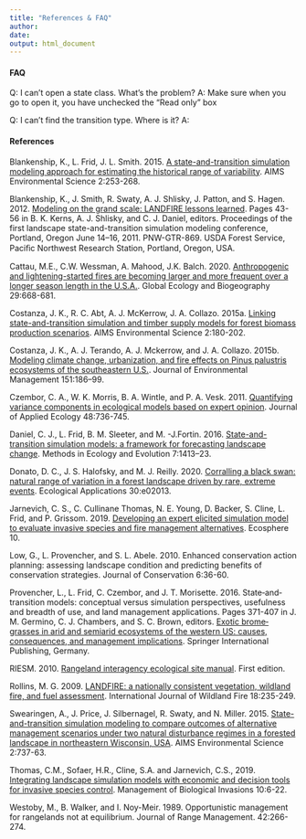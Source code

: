 ```yaml
---
title: "References & FAQ"
author: 
date: 
output: html_document
---
```


#### FAQ

Q: I can't open a state class. What's the problem?
A: Make sure when you go to open it, you have unchecked the "Read only" box


Q: I can't find the transition type. Where is it? 
A: 


#### References

Blankenship, K., L. Frid, J. L. Smith. 2015. [A state-and-transition simulation modeling approach for estimating the historical range of variability](https://www.aimspress.com/article/10.3934/environsci.2015.2.253). AIMS Environmental Science 2:253-268. 

Blankenship, K., J. Smith, R. Swaty, A. J. Shlisky, J. Patton, and S. Hagen. 2012. [Modeling on the grand scale: LANDFIRE lessons learned](https://www.fs.fed.us/pnw/pubs/pnw_gtr869/pnw_gtr869_004.pdf). Pages 43-56 in B. K. Kerns, A. J. Shlisky, and C. J. Daniel, editors. Proceedings of the first landscape state-and-transition simulation modeling conference, Portland, Oregon June 14–16, 2011. PNW-GTR-869. USDA Forest Service, Paciﬁc Northwest Research Station, Portland, Oregon, USA.

Cattau, M.E., C.W. Wessman, A. Mahood, J.K. Balch. 2020. [Anthropogenic and lightening-started fires are becoming larger and more frequent over a longer season length in the U.S.A.](https://doi.org/10.1111/geb.13058). Global Ecology and Biogeography 29:668-681.

Costanza, J. K., R. C. Abt, A. J. McKerrow, J. A. Collazo. 2015a. [Linking state-and-transition simulation and timber supply models for forest biomass production scenarios](https://www.aimspress.com/article/10.3934/environsci.2015.2.180). AIMS Environmental Science 2:180-202.

Costanza, J. K., A. J. Terando, A. J. Mckerrow, and J. A. Collazo. 2015b. [Modeling climate change, urbanization, and fire effects on Pinus palustris ecosystems of the southeastern U.S.](https://www.sciencedirect.com/science/article/pii/S0301479714006112). Journal of Environmental Management 151:186–99. 

Czembor, C. A., W. K. Morris, B. A. Wintle, and P. A. Vesk. 2011. [Quantifying variance components in ecological models based on expert opinion](https://besjournals.onlinelibrary.wiley.com/doi/full/10.1111/j.1365-2664.2011.01971.x). Journal of Applied Ecology 48:736-745. 

Daniel, C. J., L. Frid, B. M. Sleeter, and M. -J.Fortin. 2016. [State-and-transition simulation models: a framework for forecasting landscape change](https://besjournals.onlinelibrary.wiley.com/doi/full/10.1111/2041-210X.12597). Methods in Ecology and Evolution 7:1413–23.

Donato, D. C., J. S. Halofsky, and M. J. Reilly. 2020. [Corralling a black swan: natural range of variation in a forest landscape driven by rare, extreme events](https://esajournals.onlinelibrary.wiley.com/doi/full/10.1002/eap.2013). Ecological Applications 30:e02013.

Jarnevich, C. S., C. Cullinane Thomas, N. E. Young, D. Backer, S. Cline, L. Frid, and P. Grissom. 2019. [Developing an expert elicited simulation model to evaluate invasive species and fire management alternatives](https://esajournals.onlinelibrary.wiley.com/doi/full/10.1002/ecs2.2730). Ecosphere 10.

Low, G., L. Provencher, and S. L. Abele. 2010. Enhanced conservation action planning: assessing landscape condition and predicting benefits of conservation strategies. Journal of Conservation 6:36-60.

Provencher, L., L. Frid, C. Czembor, and J. T. Morisette. 2016. State‐and‐transition models: conceptual versus simulation perspectives, usefulness and breadth of use, and land management applications. Pages 371-407 in J. M. Germino, C. J. Chambers, and S. C. Brown, editors. [Exotic brome‐grasses in arid and semiarid ecosystems of the western US: causes, consequences, and management implications](https://www.springer.com/gp/book/9783319249285). Springer International Publishing, Germany.

RIESM. 2010. [Rangeland interagency ecological site manual](https://directives.sc.egov.usda.gov/OpenNonWebContent.aspx?content=27123.wba). First edition. 

Rollins, M. G. 2009. [LANDFIRE: a nationally consistent vegetation, wildland fire, and fuel assessment](https://www.publish.csiro.au/wf/WF08088). International Journal of Wildland Fire 18:235-249.

Swearingen, A., J. Price, J. Silbernagel, R. Swaty, and N. Miller. 2015. [State-and-transition simulation modeling to compare outcomes of alternative management scenarios under two natural disturbance regimes in a forested landscape in northeastern Wisconsin, USA](https://www.aimspress.com/fileOther/PDF/environmental/201503737.pdf). AIMS Environmental Science 2:737-63.

Thomas, C.M., Sofaer, H.R., Cline, S.A. and Jarnevich, C.S., 2019. [Integrating landscape simulation models with economic and decision tools for invasive species control](https://www.reabic.net/journals/mbi/2019/1/MBI_2019_CullinaneThomas_etal.pdf). Management of Biological Invasions 10:6-22.

Westoby, M., B. Walker, and I. Noy-Meir. 1989. Opportunistic management for rangelands not at equilibrium. Journal of Range Management. 42:266-274.
